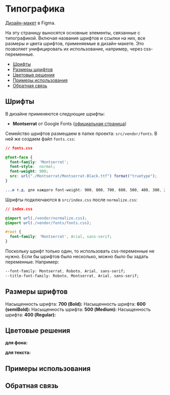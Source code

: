 
<Meta title="Kids Story/Typography" />

# Типографика

[Дизайн-макет](https://www.figma.com/file/mMMRODuJ4yWrogtvo8JsQy/Kids-story?node-id=0%3A1) в Figma.

На эту страницу выносятся основные элементы, связанные с типографикой. Включая названия шрифтов и ссылки на них,
все размеры и цвета шрифтов, применяемые в дизайн-макете. Это позволяет унифицировать их использование, например, через css-переменные.

- [Шрифты](#fonts)
- [Размеры шрифтов](#font-sizes)
- [Цветовые решения](#text-colors)
- [Примеры использования](#usage-and-examples)
- [Обратная связь](#feedback)

<a name="fonts"></a>
## Шрифты

В дизайне применяются следующие шрифты:

- **Montserrat** от Google Fonts ([официальная страница](https://fonts.google.com/specimen/Montserrat))

Семейство шрифтов размещаем в папке проекта: `src/vendor/fonts`. В ней же создаем файл `fonts.css`:
```css
// fonts.css

@font-face {
  font-family: 'Montserrat';
  font-style:  normal;
  font-weight: 900;
  src: url("./Montserrat/Montserrat-Black.ttf") format("truetype");
}

...и т.д. для каждого font-weight: 900, 800, 700, 600, 500, 400, 300, 200, 100
```
Шрифты подключаются в `src/index.css` после `normalize.css`:
```css
// index.css

@import url(./vendor/normalize.css);
@import url(./vendor/fonts/fonts.css);

#root {
  font-family: 'Montserrat', Arial, sans-serif;
}
```
Поскольку шрифт только один, то использовать css-переменные не нужно. Если бы шрифтов было несколько, можно было бы задать переменные. Например:
```css
--font-family: Montserrat, Roboto, Arial, sans-serif;
--title-font-family: Roboto, Montserrat, Arial, sans-serif;
```

<a name="font-sizes"></a>
## Размеры шрифтов
Насыщенность шрифта: **700 (Bold):**
<FontWeightBold />
Насыщенность шрифта: **600 (semiBold):**
<FontWeightSemiBold />
Насыщенность шрифта: **500 (Medium):**
<FontWeightMedium />
Насыщенность шрифта: **400 (Regular):**
<FontWeightRegular />

<a name="text-colors"></a>
## Цветовые решения

**для фона:**
<BgrColors />

**для текста:**
<TextColors />

## Примеры использования <a name="usage-and-examples"></a>
## Обратная связь <a name="feedback"></a>

